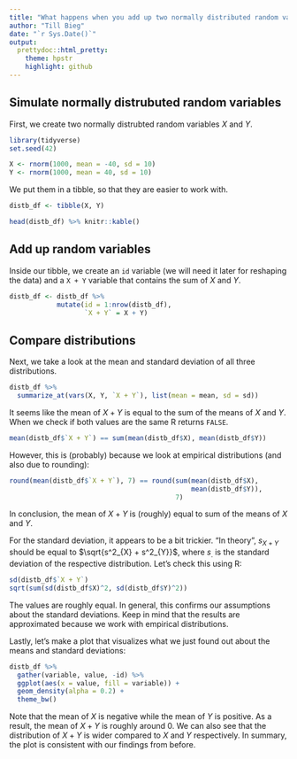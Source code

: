 ```yaml
---
title: "What happens when you add up two normally distributed random variables?"
author: "Till Bieg"
date: "`r Sys.Date()`"
output:
  prettydoc::html_pretty:
    theme: hpstr
    highlight: github
---
```


## Simulate normally distrubuted random variables
First, we create two normally distrubted random variables $X$ and $Y$.
```r
library(tidyverse)
set.seed(42)

X <- rnorm(1000, mean = -40, sd = 10)
Y <- rnorm(1000, mean = 40, sd = 10)
```

We put them in a tibble, so that they are easier to work with.
```r
distb_df <- tibble(X, Y)

head(distb_df) %>% knitr::kable()
```

## Add up random variables
Inside our tibble, we create an `id` variable (we will need it later for reshaping the data) and a `X + Y` variable that contains the sum of $X$ and $Y$.
```r
distb_df <- distb_df %>% 
            mutate(id = 1:nrow(distb_df),
                   `X + Y` = X + Y)
```

## Compare distributions
Next, we take a look at the mean and standard deviation of all three distributions.
```r
distb_df %>% 
  summarize_at(vars(X, Y, `X + Y`), list(mean = mean, sd = sd))
```

It seems like the mean of $X + Y$ is equal to the sum of the means of $X$ and $Y$. When we check if both values are the same R returns `FALSE`. 

```r
mean(distb_df$`X + Y`) == sum(mean(distb_df$X), mean(distb_df$Y))
```

However, this is (probably) because we look at empirical distributions (and also due to rounding):

```r
round(mean(distb_df$`X + Y`), 7) == round(sum(mean(distb_df$X),
                                              mean(distb_df$Y)),
                                          7)
```

In conclusion, the mean of $X + Y$ is (roughly) equal to sum of the means of $X$ and $Y$.

For the standard deviation, it appears to be a bit trickier. "In theory", $s_{X + Y}$ should be equal to $\sqrt{s^2_{X} + s^2_{Y}}$, where $s_{.}$ is the standard deviation of the respective distribution. Let's check this using R:
```r
sd(distb_df$`X + Y`)
sqrt(sum(sd(distb_df$X)^2, sd(distb_df$Y)^2))
```

The values are roughly equal. In general, this confirms our assumptions about the standard deviations. Keep in mind that the results are approximated because we work with empirical distributions.

Lastly, let's make a plot that visualizes what we just found out about the means and standard deviations:

```r
distb_df %>% 
  gather(variable, value, -id) %>% 
  ggplot(aes(x = value, fill = variable)) +
  geom_density(alpha = 0.2) +
  theme_bw()
```

Note that the mean of $X$ is negative while the mean of $Y$ is positive. As a result, the mean of $X + Y$ is roughly around 0. We can also see that the distribution of $X + Y$ is wider compared to $X$ and $Y$ respectively. In summary, the plot is consistent with our findings from before.